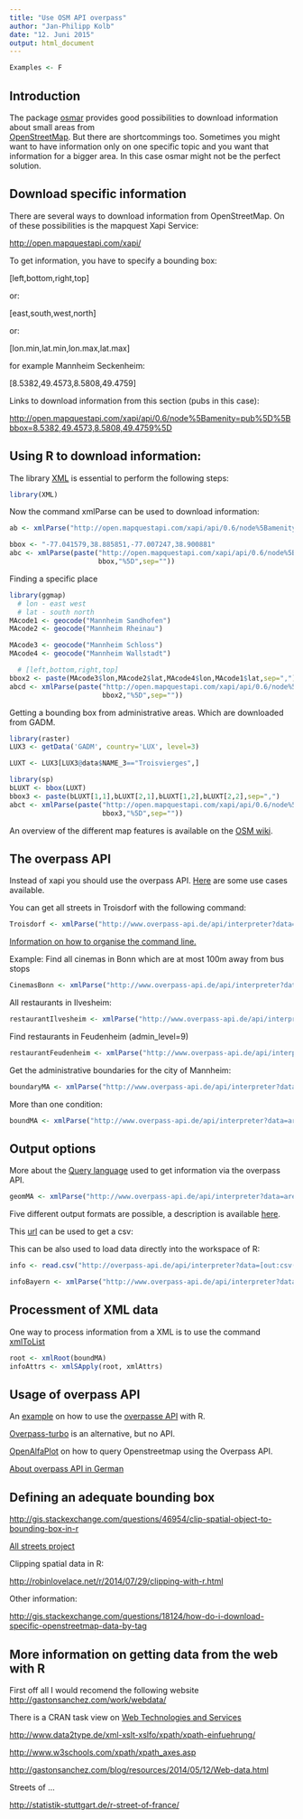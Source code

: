 ```yaml
---
title: "Use OSM API overpass"
author: "Jan-Philipp Kolb"
date: "12. Juni 2015"
output: html_document
---
```


```r
Examples <- F
```




## Introduction

The package [osmar](http://cran.r-project.org/web/packages/osmar/index.html) provides good possibilities to download information about small areas from  
[OpenStreetMap](http://www.openstreetmap.org/). But there are shortcommings too. Sometimes you might want to have information only on one specific topic and you want that information for a bigger area. In this case osmar might not be the perfect solution.  

## Download specific information

There are several ways to download information from OpenStreetMap. On of these possibilities is the mapquest Xapi Service:

<http://open.mapquestapi.com/xapi/>

To get information, you have to specify a bounding box:

[left,bottom,right,top]

or:

[east,south,west,north]

or:

[lon.min,lat.min,lon.max,lat.max]


for example Mannheim Seckenheim:

[8.5382,49.4573,8.5808,49.4759]

Links to download information from this section (pubs in this case):

<http://open.mapquestapi.com/xapi/api/0.6/node%5Bamenity=pub%5D%5Bbbox=8.5382,49.4573,8.5808,49.4759%5D>

## Using R to download information:

The library [XML](http://cran.r-project.org/web/packages/XML/index.html) is essential to perform the following steps:

```r
library(XML)
```


Now the command xmlParse can be used to download information:

```r
ab <- xmlParse("http://open.mapquestapi.com/xapi/api/0.6/node%5Bamenity=pub%5D%5Bbbox=-77.041579,38.885851,-77.007247,38.900881%5D")

bbox <- "-77.041579,38.885851,-77.007247,38.900881"
abc <- xmlParse(paste("http://open.mapquestapi.com/xapi/api/0.6/node%5Bamenity=pub%5D%5Bbbox=",
                      bbox,"%5D",sep=""))
```

Finding a specific place

```r
library(ggmap)
  # lon - east west
  # lat - south north
MAcode1 <- geocode("Mannheim Sandhofen")
MAcode2 <- geocode("Mannheim Rheinau")

MAcode3 <- geocode("Mannheim Schloss")
MAcode4 <- geocode("Mannheim Wallstadt")

  # [left,bottom,right,top]
bbox2 <- paste(MAcode3$lon,MAcode2$lat,MAcode4$lon,MAcode1$lat,sep=",")
abcd <- xmlParse(paste("http://open.mapquestapi.com/xapi/api/0.6/node%5Bamenity=pub%5D%5Bbbox=",
                       bbox2,"%5D",sep=""))
```

Getting a bounding box from administrative areas. Which are downloaded from GADM. 

```r
library(raster)
LUX3 <- getData('GADM', country='LUX', level=3)

LUXT <- LUX3[LUX3@data$NAME_3=="Troisvierges",]
```

```r
library(sp)
bLUXT <- bbox(LUXT)
bbox3 <- paste(bLUXT[1,1],bLUXT[2,1],bLUXT[1,2],bLUXT[2,2],sep=",")
abct <- xmlParse(paste("http://open.mapquestapi.com/xapi/api/0.6/node%5Bamenity=pub%5D%5Bbbox=",
                       bbox3,"%5D",sep=""))
```


An overview of the different map features is available on the [OSM wiki](http://wiki.openstreetmap.org/wiki/Map_Features).

## The overpass API

Instead of xapi you should use the overpass API. [Here](http://wiki.openstreetmap.org/wiki/DE:Overpass_API/Beispielsammlung#Stra.C3.9Fenliste) are some use cases available.

You can get all streets in Troisdorf with the following command:

```r
Troisdorf <- xmlParse("http://www.overpass-api.de/api/interpreter?data=area[name=\"Troisdorf\"];way(area)[highway][name];out;")
```

[Information on how to organise the command line.](http://overpass-api.de/command_line.html)


Example: Find all cinemas in Bonn which are at most 100m away from bus stops 

```r
CinemasBonn <- xmlParse("http://www.overpass-api.de/api/interpreter?data=area[name=\"Bonn\"];node(area)[highway=bus_stop];node(around:100)[amenity=cinema];out;")
```

All restaurants in Ilvesheim:
```r
restaurantIlvesheim <- xmlParse("http://www.overpass-api.de/api/interpreter?data=area[name=\"Ilvesheim\"];node(area)[amenity=restaurant];out;")
```

Find restaurants in Feudenheim (admin_level=9)

```r
restaurantFeudenheim <- xmlParse("http://www.overpass-api.de/api/interpreter?data=area[name=\"Feudenheim\"];node(area)[amenity=restaurant];out;")
```

Get the administrative boundaries for the city of Mannheim:

```r
boundaryMA <- xmlParse("http://www.overpass-api.de/api/interpreter?data=area[name=\"Mannheim\"];way(area)[boundary=administrative];out;")
```

More than one condition:

```r
boundMA <- xmlParse("http://www.overpass-api.de/api/interpreter?data=area[name=\"Mannheim\"];way(area)[boundary=administrative][admin_level=9];out;")
```



## Output options

More about the [Query language](http://wiki.openstreetmap.org/wiki/Overpass_API/Overpass_QL) used to get information via the overpass API.


```r
geomMA <- xmlParse("http://www.overpass-api.de/api/interpreter?data=area[name=\"Mannheim\"];way(area)[boundary=administrative];out geom;")
```

Five different output formats are possible, a description is available [here](http://overpass-api.de/output_formats.html).

This [url](http://overpass-api.de/api/interpreter?data=[out:csv(::"type",::"id")];area[name="Feudenheim"];node(area)[amenity=restaurant];out;) can be used to get a csv:


This can be also used to load data directly into the workspace of R:

```r
info <- read.csv("http://overpass-api.de/api/interpreter?data=[out:csv(::\"type\",::\"id\")];area[name=\"Feudenheim\"];node(area)[amenity=restaurant];out;")
```


```r
infoBayern <- xmlParse("http://www.overpass-api.de/api/interpreter?data=area[name=\"Bayern\"];way(area)[amenity=charging_station];out;")
```


## Processment of XML data

One way to process information from a XML is to use the command [xmlToList](http://www.inside-r.org/packages/cran/XML/docs/xmlToList)

```r
root <- xmlRoot(boundMA)
infoAttrs <- xmlSApply(root, xmlAttrs)

```




## Usage of overpass API

An [example](http://statistik-stuttgart.de/r-osm-maps-with-osmar-and-the-overpass-x-api/) on how to use the [overpasse API](http://wiki.openstreetmap.org/wiki/Overpass_API) with R.  

[Overpass-turbo](https://www.mapbox.com/guides/overpass-turbo/) is an alternative, but no API. 

[OpenAlfaPlot]((ttp://blog-en.openalfa.com/how-to-query-openstreetmap-using-the-overpass-api)) on how to query Openstreetmap using the Overpass API. 


[About overpass API in German](http://podcast.openstreetmap.de/2012/12/28/osmde009-osm-talk-die-overpass-api/)


## Defining an adequate bounding box

<http://gis.stackexchange.com/questions/46954/clip-spatial-object-to-bounding-box-in-r>


[All streets project](http://benfry.com/writing/archives/category/allstreets)


Clipping spatial data in R:

<http://robinlovelace.net/r/2014/07/29/clipping-with-r.html>

Other information:

<http://gis.stackexchange.com/questions/18124/how-do-i-download-specific-openstreetmap-data-by-tag>

## More information on getting data from the web with R

First off all I would recomend the following website <http://gastonsanchez.com/work/webdata/>

There is a CRAN task view on [Web Technologies and Services](http://cran.r-project.org/web/views/WebTechnologies.html)



<http://www.data2type.de/xml-xslt-xslfo/xpath/xpath-einfuehrung/>  

<http://www.w3schools.com/xpath/xpath_axes.asp>

<http://gastonsanchez.com/blog/resources/2014/05/12/Web-data.html>



Streets of ...

<http://statistik-stuttgart.de/r-street-of-france/>
